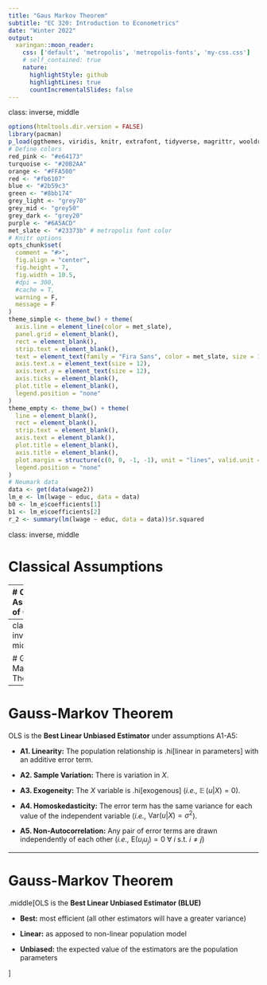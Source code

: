 ```yaml
---
title: "Gaus Markov Theorem"
subtitle: "EC 320: Introduction to Econometrics"
date: "Winter 2022"
output:
  xaringan::moon_reader:
    css: ['default', 'metropolis', 'metropolis-fonts', 'my-css.css']
    # self_contained: true
    nature:
      highlightStyle: github
      highlightLines: true
      countIncrementalSlides: false
---
```

class: inverse, middle

```r
options(htmltools.dir.version = FALSE)
library(pacman)
p_load(ggthemes, viridis, knitr, extrafont, tidyverse, magrittr, wooldridge, stargazer, latex2exp, parallel, broom, ggforce)
# Define colors
red_pink <- "#e64173"
turquoise <- "#20B2AA"
orange <- "#FFA500"
red <- "#fb6107"
blue <- "#2b59c3"
green <- "#8bb174"
grey_light <- "grey70"
grey_mid <- "grey50"
grey_dark <- "grey20"
purple <- "#6A5ACD"
met_slate <- "#23373b" # metropolis font color
# Knitr options
opts_chunk$set(
  comment = "#>",
  fig.align = "center",
  fig.height = 7,
  fig.width = 10.5,
  #dpi = 300,
  #cache = T,
  warning = F,
  message = F
)  
theme_simple <- theme_bw() + theme(
  axis.line = element_line(color = met_slate),
  panel.grid = element_blank(),
  rect = element_blank(),
  strip.text = element_blank(),
  text = element_text(family = "Fira Sans", color = met_slate, size = 14),
  axis.text.x = element_text(size = 12),
  axis.text.y = element_text(size = 12),
  axis.ticks = element_blank(),
  plot.title = element_blank(),
  legend.position = "none"
)
theme_empty <- theme_bw() + theme(
  line = element_blank(),
  rect = element_blank(),
  strip.text = element_blank(),
  axis.text = element_blank(),
  plot.title = element_blank(),
  axis.title = element_blank(),
  plot.margin = structure(c(0, 0, -1, -1), unit = "lines", valid.unit = 3L, class = "unit"),
  legend.position = "none"
)
# Neumark data
data <- get(data(wage2))
lm_e <- lm(lwage ~ educ, data = data)
b0 <- lm_e$coefficients[1]
b1 <- lm_e$coefficients[2]
r_2 <- summary(lm(lwage ~ educ, data = data))$r.squared
```


class: inverse, middle

# Classical Assumptions

---
# Classical Assumptions of OLS

- **A1. Linearity:** The population relationship is .hi[linear in parameters] with an additive error term.
- **A2. Sample Variation:** There is variation in $X$.
- **A3. Exogeneity:** The $X$ variable is .hi[exogenous] (*i.e.,* $\mathop{\mathbb{E}}\left( u|X \right) = 0$)<sup>.pink[†]</sup> 
- **A4. Homoskedasticity:** The error term has the same variance for each value of the independent variable (*i.e.,* $\mathop{\text{Var}}(u|X) = \sigma^2$).
- **A5. Non-autocorrelation:** The values of error terms are independent from one another (*i.e.,* $E[u_i u_j]=0, \forall i \text{ s.t. } i \neq j$).<sup>.pink[†]</sup> 
- **A6. Normality:** The population error term is normally distributed with mean zero and variance $\sigma^2$ (*i.e.,* $u \sim N(0,\sigma^2)$)


.footnote[
.pink[†] **Random Sampling:** Notice up until now, our underlying data type used for analysis was cross-sectional data. Under random sampling, this yields $u_i$ and $u_j$ independent for any two observations $i$ and $j$, which is what non-autocorrelation assumption implies. However here I explicitly state **non-autocorrelation** to 1) generalize this case to account for a case we use time series data, 2) to be consistent with the notations from the textbook. Also it could be shown that the errors for different observations are independent conditional on the explanatory variables in the cross-sectional sample under random sampling. 
]


---
class: inverse, middle

# Gauss-Markov Theorem

---
# Gauss-Markov Theorem

OLS is the __Best Linear Unbiased Estimator__ under assumptions A1-A5:

- **A1. Linearity:** The population relationship is .hi[linear in parameters] with an additive error term.

- **A2. Sample Variation:** There is variation in $X$.

- **A3. Exogeneity:** The $X$ variable is .hi[exogenous] (*i.e.,* $\mathop{\mathbb{E}}\left( u|X \right) = 0$).

- **A4. Homoskedasticity:** The error term has the same variance for each value of the independent variable (*i.e.,* $\mathop{\text{Var}}(u|X) = \sigma^2$).

- **A5. Non-Autocorrelation:** Any pair of error terms are drawn independently of each other (*i.e.,* $\mathop{\text{E}}(u_i u_j) = 0 \ \forall \ i \text{ s.t. } i \neq j$)

---

# Gauss-Markov Theorem

.middle[OLS is the __Best Linear Unbiased Estimator (BLUE)__

- **Best:** most efficient (all other estimators will have a greater variance)

- **Linear:** as apposed to non-linear population model

- **Unbiased:** the expected value of the estimators are the population parameters

]
